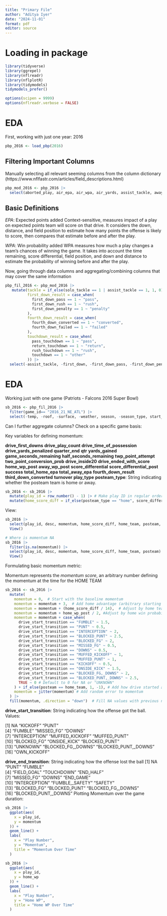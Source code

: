 ```yaml
---
title: "Primary File"
author: "Aditya Iyer"
date: "2024-11-01"
format: pdf
editor: source
---
```


# Loading in package
```r
library(tidyverse)
library(ggrepel)
library(nflreadr)
library(nflplotR)
library(tidymodels)
tidymodels_prefer()

options(scipen = 9999)
options(nflreadr.verbose = FALSE)
```




# EDA

First, working with just one year: 2016

```r
pbp_2016 <- load_pbp(2016)
```


## Filtering Important Columns 

Manually selecting all relevant seeming columns from the column dictionary (https://www.nflfastr.com/articles/field_descriptions.html)
```r
pbp_mod_2016 <- pbp_2016 |> 
  select(aborted_play, air_epa, air_wpa, air_yards, assist_tackle, away_score, away_team, away_timeouts_remaining, away_wp, away_wp_post, comp_air_epa, comp_air_wpa, comp_yac_epa, comp_yac_wpa, complete_pass, cp, cpoe, def_wp, defensive_extra_point_attempt, defensive_extra_point_conv, defensive_two_point_attempt, defensive_two_point_conv, defteam, defteam_score, defteam_score_post, defteam_timeouts_remaining, desc, div_game, down, drive, drive_end_transition, drive_end_yard_line, drive_ended_with_score, drive_first_downs, drive_game_clock_start, drive_game_clock_end, drive_inside20, drive_play_count, drive_play_id_ended, drive_play_id_started, drive_quarter_start,drive_quarter_end, drive_start_transition, drive_start_yard_line, drive_time_of_possession, drive_yards_penalized, end_clock_time, end_yard_line, ep, epa, extra_point_attempt, extra_point_prob, extra_point_result, fantasy, fg_prob, field_goal_result, field_goal_attempt, first_down, first_down_pass, first_down_penalty, first_down_rush, fixed_drive, fixed_drive_result, fourth_down_converted, fourth_down_failed, fumble, fumble_forced, fumble_lost, fumble_not_forced, fumble_out_of_bounds, game_half, game_id, game_seconds_remaining, goal_to_go, half_seconds_remaining, home_opening_kickoff, home_score, home_team, home_timeouts_remaining, home_wp, home_wp_post, incomplete_pass, interception, kick_distance, kickoff_attempt, kickoff_downed, kickoff_fair_catch, kickoff_in_endzone, kickoff_inside_twenty, kickoff_out_of_bounds, lateral_receiving_yards, lateral_reception, lateral_recovery, lateral_return, lateral_rush, lateral_rushing_yards, no_huddle, no_score_prob, opp_fg_prob, opp_safety_prob, opp_td_prob, out_of_bounds, own_kickoff_recovery, own_kickoff_recovery_td, pass, pass_attempt, pass_length, pass_oe, pass_touchdown, passing_yards, penalty, penalty_team, penalty_type, penalty_yards, play, play_deleted, play_id, play_type, play_type_nfl, posteam, posteam_score, posteam_score_post, posteam_timeouts_remaining, posteam_type, punt_attempt, punt_blocked, punt_downed, punt_fair_catch, punt_in_endzone, punt_inside_twenty, punt_out_of_bounds, qb_dropback, qb_epa, qb_hit,qb_kneel, qb_scramble, qb_spike, qtr, quarter_end, quarter_seconds_remaining,replay_or_challenge, replay_or_challenge_result, result, return_team, return_touchdown, return_yards, roof, run_gap, rush, rush_attempt, rush_touchdown,sack,safety, safety_prob, score_differential, score_differential_post, season, season_type, series, series_result, series_success, shotgun, side_of_field, sp, special, special_teams_play, spread_line, st_play_type, start_time, success, surface, tackled_for_loss, td_prob, td_team, temp, third_down_converted, third_down_failed, time, time_of_day, timeout, timeout_team, total, total_away_comp_air_epa, total_away_comp_air_wpa, total_away_comp_yac_epa, total_away_comp_yac_wpa, total_away_epa, total_away_pass_epa, total_away_pass_wpa, total_away_raw_air_epa, total_away_raw_air_wpa, total_away_raw_yac_epa, total_away_raw_yac_wpa, total_away_rush_epa, total_away_rush_wpa, total_away_score, total_home_comp_air_epa, total_home_comp_air_wpa, total_home_comp_yac_epa, total_home_comp_yac_wpa, total_home_epa, total_home_pass_epa, total_home_pass_wpa, total_home_raw_air_epa, total_home_raw_air_wpa, total_home_raw_yac_epa, total_home_raw_yac_wpa, total_home_rush_epa, total_home_rush_wpa, total_home_score, total_line, touchback, touchdown, two_point_attempt, two_point_conv_result, two_point_conversion_prob, weather, wp, wpa, xpass, xyac_epa, xyac_fd, xyac_mean_yardage, xyac_median_yardage, xyac_success, yac_epa, yac_wpa, yardline_100, yards_after_catch, yards_gained, ydsnet, ydstogo, yrdln, solo_tackle)
```


## Basic Definitions

*EPA*: Expected points added
Context-sensitive, measures impact of a play on expected points team will score on that drive. It considers the down, distance, and field position to estimate how many points the offense is likely to score, then compares that estimate before and after the play.

*WPA*: Win probability added 
WPA measures how much a play changes a team’s chances of winning the game. It takes into account the time remaining, score differential, field position, and down and distance to estimate the probability of winning before and after the play.


Now, going through data columns and aggregating/combining columns that may cover the same information

```r
pbp_fil_2016 <- pbp_mod_2016 |> 
   mutate(tackle = if_else(solo_tackle == 1 | assist_tackle == 1, 1, 0),
          first_down_result = case_when(
            first_down_pass == 1 ~ "pass",
            first_down_rush == 1 ~ "rush",
            first_down_penalty == 1 ~ "penalty"
          ),
          fourth_down_result = case_when(
            fourth_down_converted == 1 ~ "converted",
            fourth_down_failed == 1 ~ "failed"
          ),
          touchdown_result = case_when(
            pass_touchdown == 1 ~ "pass",
            return_touchdown == 1 ~ "return",
            rush_touchdown == 1 ~ "rush",
            touchdown == 1 ~ "other"
          )) |> 
  select(-assist_tackle, -first_down, -first_down_pass, -first_down_penalty, -first_down_rush, -fourth_down_converted, -fourth_down_failed, -pass_touchdown, -return_touchdown, -rush_touchdown, -touchdown)
```






# EDA

Working just with one game (Patriots - Falcons 2016 Super Bowl)
```r
sb_2016 <- pbp_fil_2016 |> 
  filter(game_id== "2016_21_NE_ATL") |> 
  select(-temp, -roof, -surface, -weather, season, -season_type, start_time, time_of_day, -pass_length, -kickoff_in_endzone, -kickoff_downed, -time, )
```

Can I further aggregate columns? Check on a specific game basis:


Key variables for defining momentum:

**drive_first_downs**
**drive_play_count**
**drive_time_of_possession**
**drive_yards_penalized**
**quarter_end**
**qtr**
**yards_gained**
**game_seconds_remaining**
**half_seconds_remaining**
**twp_point_attempt**
**two_point_conversion_prob**
**drive_inside20**
**drive_ended_with_score**
**home_wp_post**
**away_wp_post**
**score_differential**
**score_differential_post**
**success**
**total_home_epa**
**total_away_epa**
**fourth_down_result**
**third_down_converted**
**turnover**
**play_type**
**posteam_type**: String indicating whether the posteam team is home or away.



```r
sb_2016 <- sb_2016 |> 
  mutate(play_id = row_number() - 1) |> # Make play ID in regular order counting the plays, will have to change to be game-specific for larger datasets
  mutate(home_score_diff = if_else(posteam_type == "home", score_differential, -score_differential)) # Create home_score_diff, home_score - away_score
```

View:
```r
sb_2016 |> 
  select(play_id, desc, momentum, home_score_diff, home_team, posteam, posteam_score, defteam_score) |> 
  View()

# Where is momentum NA
sb_2016 |> 
  filter(is.na(momentum)) |> 
  select(play_id, desc, momentum, home_score_diff, home_team, posteam) |> 
  View()
```

Formulating basic momentum metric:

Momentum represents the *momentum score*, an arbitrary number defining the momentum at the time for the HOME TEAM
```r
sb_2016 <- sb_2016 |> 
  mutate(
    momentum = 0,  # Start with the baseline momentum
    momentum = momentum + 3,  # Add home advantage (arbitrary starting value)
    momentum = momentum + (home_score_diff / 14),  # Adjust by home team score differential
    momentum = momentum + home_wp_post / 2, #Adjust by home win probability
    momentum = momentum + case_when(
      drive_start_transition == "FUMBLE" ~ 1.5,
      drive_start_transition == "PUNT" ~ 0.5,
      drive_start_transition == "INTERCEPTION" ~ 2,
      drive_start_transition == "BLOCKED_PUNT" ~ 2.5,
      drive_start_transition == "BLOCKED_FG" ~ 2,
      drive_start_transition == "MISSED_FG" ~ 0.5,
      drive_start_transition == "DOWNS" ~ 0.5,
      drive_start_transition == "MUFFED_KICKOFF" ~ 1,
      drive_start_transition == "MUFFED_PUNT" ~ 1,
      drive_start_transition == "KICKOFF" ~ 0.5,
      drive_start_transition == "ONSIDE_KICK" ~ 1.5,
      drive_start_transition == "BLOCKED_FG,_DOWNS" ~ 2,
      drive_start_transition == "BLOCKED_PUNT,_DOWNS" ~ 2.5,
      TRUE ~ 0 # Default to 0 for NA or "UNKNOWN"
    ) + if_else(posteam == home_team, 1, -1), # Add how drive started as way to improve/decrease momentum
    momentum = jitter(momentum) # Add random error to momentum
  ) |> 
  fill(momentum, .direction = "down")  # Fill NA values with previous non-NA value


```


**drive_start_transition**: String indicating how the offense got the ball.
Values:

[1] NA                    "KICKOFF"             "PUNT"               
 [4] "FUMBLE"              "MISSED_FG"           "DOWNS"              
 [7] "INTERCEPTION"        "MUFFED_KICKOFF"      "MUFFED_PUNT"        
[10] "BLOCKED_FG"          "ONSIDE_KICK"         "BLOCKED_PUNT"       
[13] "UNKNOWN"             "BLOCKED_FG,_DOWNS"   "BLOCKED_PUNT,_DOWNS"
[16] "OWN_KICKOFF" 

**drive_end_transition**: String indicating how the offense lost the ball
[1] NA                    "PUNT"                "FUMBLE"             
 [4] "FIELD_GOAL"          "TOUCHDOWN"           "END_HALF"           
 [7] "MISSED_FG"           "DOWNS"               "END_GAME"           
[10] "INTERCEPTION"        "FUMBLE,_SAFETY"      "SAFETY"             
[13] "BLOCKED_FG"          "BLOCKED_PUNT"        "BLOCKED_FG,_DOWNS"  
[16] "BLOCKED_PUNT,_DOWNS"
Plotting Momentum over the game duration:
```r
sb_2016 |> 
  ggplot(aes(
    x = play_id,
    y = momentum
  )) + 
  geom_line() + 
  labs(
    x = "Play Number",
    y = "Momentum",
    title = "Momentum Over Time"
  )

sb_2016 |> 
  ggplot(aes(
    x = play_id,
    y = home_wp
  )) + 
  geom_line() + 
  labs(
    x = "Play Number",
    y = "Home WP",
    title = "Home WP Over Time"
  )
  
```







